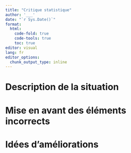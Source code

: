 ```yaml
---
title: "Critique statistique"
author: '___'
date: "`r Sys.Date()`"
format:
  html:
    code-fold: true
    code-tools: true
    toc: true
editor: visual
lang: fr
editor_options: 
  chunk_output_type: inline
---
```


# Description de la situation

<!--% Choisissez une situation à critiquer. Vous pouvez employez un graphique ou une situation dans la section [Critique statistique](https://wp.sciviews.org/sdd-umons/?iframe=wp.sciviews.org/sdd-umons-2022/critique-statistique.html) ou bien en choisir un autre ailleurs. -->

# Mise en avant des éléments incorrects

<!--% Expliquer toutes les erreurs trouvées. -->

# Idées d'améliorations

<!--% Indiquez ce que vous feriez pour corriger ces erreurs. -->
